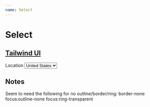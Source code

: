 ```yaml
---
name: Select
---
```



# Select

<Playground>
  <div className="flex flex-col gap-1">
    <div className="w-full max-w-xs mx-auto">
      <TWSelectSandbox />
    </div>
    <div className="w-full max-w-xs mx-auto">
      <TWSelect />
    </div>
  </div>
</Playground>

## [Tailwind UI](https://tailwindui.com/components/application-ui/forms/select-menus)

<Playground>
  <div className="w-full max-w-xs mx-auto">
    <label
      htmlFor="location"
      className="block text-sm font-medium text-gray-700"
    >
      Location
    </label>
    <select
      id="location"
      name="location"
      className="mt-1 block w-full pl-3 pr-10 py-2 text-base border-gray-300 focus:outline-none focus:ring-indigo-500 focus:border-indigo-500 sm:text-sm rounded-md"
      defaultValue="Canada"
    >
      <option>United States</option>
      <option>Canada</option>
      <option>Mexico</option>
    </select>
  </div>
</Playground>

## Notes

Seem to need the following for no outline/border/ring: border-none focus:outline-none focus:ring-transparent
